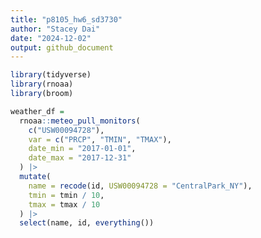 ```yaml
---
title: "p8105_hw6_sd3730"
author: "Stacey Dai"
date: "2024-12-02"
output: github_document
---
```


```r
library(tidyverse)
library(rnoaa)
library(broom)
```

```r
weather_df = 
  rnoaa::meteo_pull_monitors(
    c("USW00094728"),
    var = c("PRCP", "TMIN", "TMAX"), 
    date_min = "2017-01-01",
    date_max = "2017-12-31"
  ) |>
  mutate(
    name = recode(id, USW00094728 = "CentralPark_NY"),
    tmin = tmin / 10,
    tmax = tmax / 10
  ) |>
  select(name, id, everything())
```
